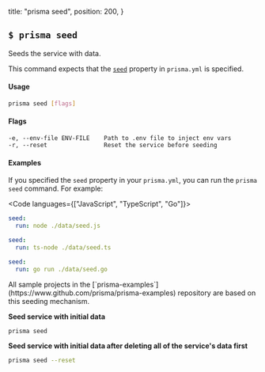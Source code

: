 
  title: "prisma seed",
  position: 200,
}

## `$ prisma seed`

Seeds the service with data. 

This command expects that the [`seed`](5cy7#seed-optional) property in `prisma.yml` is specified.

#### Usage

```sh
prisma seed [flags]
```

#### Flags

```
-e, --env-file ENV-FILE    Path to .env file to inject env vars
-r, --reset                Reset the service before seeding
```

#### Examples

If you specified the `seed` property in your `prisma.yml`, you can run the `prisma seed` command. For example:

<Code languages={["JavaScript", "TypeScript", "Go"]}>

```yml
seed:
  run: node ./data/seed.js
```

```yml
seed:
  run: ts-node ./data/seed.ts
```

```yml
seed:
  run: go run ./data/seed.go
```

</Code>
All sample projects in the [`prisma-examples`](https://www.github.com/prisma/prisma-examples) repository are based on this seeding mechanism.

**Seed service with initial data**

```sh
prisma seed
```

**Seed service with initial data after deleting all of the service's data first**

```sh
prisma seed --reset
```